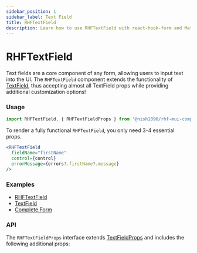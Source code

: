 ```yaml
---
sidebar_position: 1
sidebar_label: Text Field
title: RHFTextField
description: Learn how to use RHFTextField with react-hook-form and Material-UI to create customizable and efficient form fields. Explore key props, examples, and API details to enhance your React forms.
---
```



# RHFTextField

Text fields are a core component of any form, allowing users to input text into the UI.
The `RHFTextField` component extends the functionality of [TextField](https://mui.com/material-ui/react-text-field/),
thus accepting almost all TextField props while providing additional customization options!

### Usage

```js
import RHFTextField, { RHFTextFieldProps } from '@nish1896/rhf-mui-components/mui/textfield';
```

To render a fully functional `RHFTextField`, you only need 3-4 essential props.

```jsx
<RHFTextField
  fieldName="firstName"
  control={control}
  errorMessage={errors?.firstName?.message}
/>
```

### Examples
- [RHFTextField](https://rhf-mui-components-examples.netlify.app/textfield-and-passwordinput)
- [TextField](https://mui.com/material-ui/react-text-field/)
- [Complete Form](https://rhf-mui-components-examples.netlify.app/complete-form)

### API
The `RHFTextFieldProps` interface extends [TextFieldProps](https://mui.com/material-ui/api/text-field/)
and includes the following additional props:

<RHFTextFieldPropsTable />
